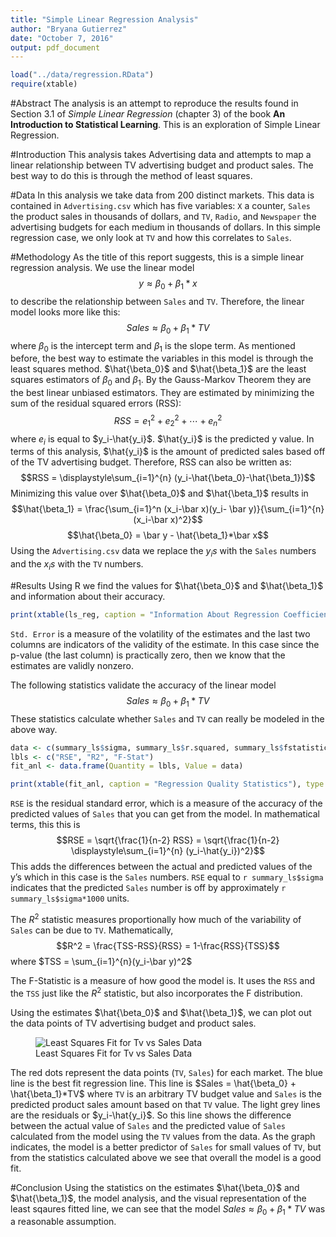 ---
title: "Simple Linear Regression Analysis"
author: "Bryana Gutierrez"
date: "October 7, 2016"
output: pdf_document
---

```{r, echo=FALSE, include = FALSE}
load("../data/regression.RData")
require(xtable)
```
#Abstract 
The analysis is an attempt to reproduce the results found in Section 3.1 of *Simple Linear Regression* (chapter 3) of the book **An Introduction to Statistical Learning**. This is an exploration of Simple Linear Regression. 

#Introduction
This analysis takes Advertising data and attempts to map a linear relationship between TV advertising budget and product sales. The best way to do this is through the method of least squares. 

#Data
In this analysis we take data from 200 distinct markets. This data is contained in `Advertising.csv` which has five variables: `X` a counter, `Sales` the product sales in thousands of dollars, and `TV`, `Radio`, and `Newspaper` the advertising budgets for each medium in thousands of dollars. In this simple regression case, we only look at `TV` and how this correlates to `Sales`. 

#Methodology 
As the title of this report suggests, this is a simple linear regression analysis. We use the linear model $$y \approx \beta_0 + \beta_1*x$$ to describe the relationship between `Sales` and `TV`. Therefore, the linear model looks more like this: $$Sales \approx \beta_0 + \beta_1*TV$$ where $\beta_0$ is the intercept term and $\beta_1$ is the slope term. As mentioned before, the best way to estimate the variables in this model is through the least squares method. $\hat{\beta_0}$ and $\hat{\beta_1}$ are the least squares estimators of $\beta_0$ and $\beta_1$. By the Gauss-Markov Theorem they are the best linear unbiased estimators. They are estimated by minimizing the sum of the residual squared errors (RSS): $$RSS = e^2_1+e^2_2+ \cdots +e^2_n$$ where $e_i$ is equal to $y_i-\hat{y_i}$. $\hat{y_i}$ is the predicted y value. In terms of this analysis, $\hat{y_i}$ is the amount of predicted sales based off of the TV advertising budget. Therefore, RSS can also be written as: $$RSS = \displaystyle\sum_{i=1}^{n} (y_i-\hat{\beta_0}-\hat{\beta_1})$$ Minimizing this value over $\hat{\beta_0}$ and $\hat{\beta_1}$ results in $$\hat{\beta_1} = \frac{\sum_{i=1}^n (x_i-\bar x)(y_i- \bar y)}{\sum_{i=1}^{n}(x_i-\bar x)^2}$$ $$\hat{\beta_0} = \bar y - \hat{\beta_1}*\bar x$$ Using the `Advertising.csv` data we replace the $y_is$ with the `Sales` numbers and the $x_is$ with the `TV` numbers. 

#Results 
Using R we find the values for $\hat{\beta_0}$ and $\hat{\beta_1}$ and information about their accuracy. 

```{r, results = "asis", echo = FALSE}
print(xtable(ls_reg, caption = "Information About Regression Coefficients"), type = "latex", comment = FALSE)
```
`Std. Error` is a measure of the volatility of the estimates and the last two columns are indicators of the validity of the estimate. In this case since the p-value (the last column) is practically zero, then we know that the estimates are validly nonzero. 

The following statistics validate the accuracy of the linear model $$Sales \approx \beta_0 + \beta_1*TV$$ These statistics calculate whether `Sales` and `TV` can really be modeled in the above way. 

```{r, results = "asis", echo = FALSE}
data <- c(summary_ls$sigma, summary_ls$r.squared, summary_ls$fstatistic[1])
lbls <- c("RSE", "R2", "F-Stat")
fit_anl <- data.frame(Quantity = lbls, Value = data)

print(xtable(fit_anl, caption = "Regression Quality Statistics"), type = "latex", include.rownames = FALSE, comment = FALSE)
```
`RSE` is the residual standard error, which is a measure of the accuracy of the predicted values of `Sales` that you can get from the model. In mathematical terms, this this is $$RSE = \sqrt{\frac{1}{n-2} RSS} = \sqrt{\frac{1}{n-2} \displaystyle\sum_{i=1}^{n} (y_i-\hat{y_i})^2}$$ This adds the differences between the actual and predicted values of the y's which in this case is the `Sales` numbers. `RSE` equal to `r summary_ls$sigma` indicates that the predicted `Sales` number is off by approximately `r summary_ls$sigma*1000` units.

The $R^2$ statistic measures proportionally how much of the variability of `Sales` can be due to `TV`. Mathematically, $$R^2 = \frac{TSS-RSS}{RSS} = 1-\frac{RSS}{TSS}$$ where $TSS = \sum_{i=1}^{n}(y_i-\bar y)^2$

The F-Statistic is a measure of how good the model is. It uses the `RSS` and the `TSS` just like the $R^2$ statistic, but also incorporates the F distribution. 

Using the estimates $\hat{\beta_0}$ and $\hat{\beta_1}$, we can plot out the data points of TV advertising budget and product sales. 

![Least Squares Fit for Tv vs Sales Data](../images/scatterplot-tv-sales.png)

The red dots represent the data points (`TV`, `Sales`) for each market. The blue line is the best fit regression line. This line is $Sales = \hat{\beta_0} + \hat{\beta_1}*TV$ where `TV` is an arbitrary TV budget value and `Sales` is the predicted product sales amount based on that `TV` value. The light grey lines are the residuals or $y_i-\hat{y_i}$. So this line shows the difference between the actual value of `Sales` and the predicted value of `Sales` calculated from the model using the `TV` values from the data. As the graph indicates, the model is a better predictor of `Sales` for small values of `TV`, but from the statistics calculated above we see that overall the model is a good fit. 

#Conclusion
Using the statistics on the estimates $\hat{\beta_0}$ and $\hat{\beta_1}$, the model analysis, and the visual representation of the least sqaures fitted line, we can see that the model $Sales \approx \beta_0 + \beta_1*TV$ was a reasonable assumption. 